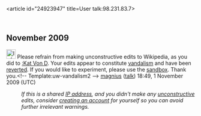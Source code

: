 <article id="24923947" title=User talk:98.231.83.7>
	<talkpage id="24923947" title="User talk:98.231.83.7">


== November 2009 ==
[[Image:Information.svg|25px]] Please refrain from making unconstructive edits to Wikipedia, as you did to [[:Kat Von D]]. Your edits appear to constitute [[Wikipedia:Vandalism|vandalism]] and have been [[Help:Reverting|reverted]]. If you would like to experiment, please use the [[Wikipedia:Sandbox|sandbox]]. Thank you.&lt;!-- Template:uw-vandalism2 --&gt; [[User:Magnius|magnius]] ([[User talk:Magnius|talk]]) 18:49, 1 November 2009 (UTC)
:''If this is a shared [[IP address]], and you didn't make any [[Wikipedia:vandalism|unconstructive]] edits, consider [[Wikipedia:Why create an account?|creating an account]] for yourself so you can avoid further irrelevant warnings.''
	</talkpage>
</article>